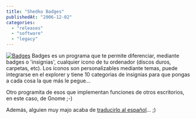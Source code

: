 ```yaml
---
title: "Shedko Badges"
publishedAt: "2006-12-02"
categories: 
  - "releases"
  - "software"
  - "legacy"
---
```


[![Badges](http://img122.imageshack.us/img122/673/badgesmellowsp7.png)](http://eng.softq.org/badges.htm) Badges es un programa que te permite diferenciar, mediante badges o 'insignias', cualquier icono de tu ordenador (discos duros, carpetas, etc). Los iconos son personalizables mediante temas, puede integrarse en el explorer y tiene 10 categorias de insignias para que pongas a cada cosa la que más le pegue...

Otro programita de esos que implementan funciones de otros escritorios, en este caso, de Gnome ;-)

Además, alguien muy majo acaba de [traducirlo al español](http://softq.org/files/down/badges_langs/spanish_101.zip)... ;)
